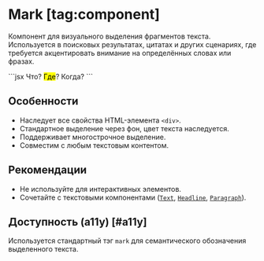 <Overview>

# Mark [tag:component]

Компонент для визуального выделения фрагментов текста. Используется в поисковых результатах,
цитатах и других сценариях, где требуется акцентировать внимание на определённых словах или фразах.

</Overview>

<Playground>
  ```jsx
  <Text>
    Что? <Mark>Где</Mark>? Когда?
  </Text>
  ```
</Playground>

## Особенности

- Наследует все свойства HTML-элемента `<div>`.
- Стандартное выделение через фон, цвет текста наследуется.
- Поддерживает многострочное выделение.
- Совместим с любым текстовым контентом.

## Рекомендации

- Не используйте для интерактивных элементов.
- Сочетайте с текстовыми компонентами ([`Text`](/components/typography), [`Headline`](/components/typography), [`Paragraph`](/components/typography)).

## Доступность (a11y) [#a11y]

Используется стандартный тэг `mark` для семантического обозначения выделенного текста.

